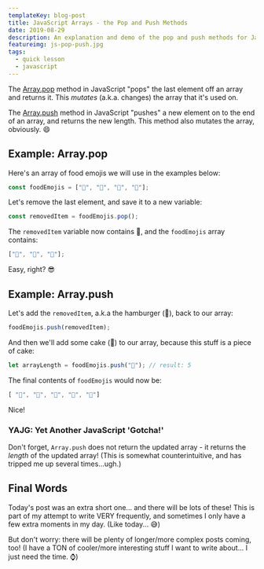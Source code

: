 ```yaml
---
templateKey: blog-post
title: JavaScript Arrays - the Pop and Push Methods
date: 2019-08-29
description: An explanation and demo of the pop and push methods for JavaScript arrays.
featureimg: js-pop-push.jpg
tags:
  - quick lesson
  - javascript
---
```


The [Array.pop](https://developer.mozilla.org/en-US/docs/Web/JavaScript/Reference/Global_Objects/Array/pop) method in JavaScript "pops" the last element off an array and returns it. This _mutates_ (a.k.a. changes) the array that it's used on.

The [Array.push](https://developer.mozilla.org/en-US/docs/Web/JavaScript/Reference/Global_Objects/Array/pop) method in JavaScript "pushes" a new element on to the end of an array, and returns the new length. This method also mutates the array, obviously. 😄

## Example: Array.pop

Here's an array of food emojis we will use in the examples below:

```js
const foodEmojis = ["🍕", "🥨", "🌮", "🍔"];
```

Let's remove the last element, and save it to a new variable:

```js
const removedItem = foodEmojis.pop();
```

The `removedItem` variable now contains 🍔, and the `foodEmojis` array contains:

```js
["🍕", "🥨", "🌮"];
```

Easy, right? 😎

## Example: Array.push

Let's add the `removedItem`, a.k.a the hamburger (🍔), back to our array:

```js
foodEmojis.push(removedItem);
```

And then we'll add some cake (🍰) to our array, because this stuff is a piece of cake:

```js
let arrayLength = foodEmojis.push("🍰"); // result: 5
```
The final contents of `foodEmojis` would now be:

```js
[ "🍕", "🥨", "🌮", "🍔", "🍰"]
```

Nice!

### YAJG: Yet Another JavaScript 'Gotcha!'

Don't forget, `Array.push` does not return the updated array - it returns the *_length_* of the updated array! (This is somewhat counterintuitive, and has tripped me up several times...ugh.)

## Final Words

Today's post was an extra short one... and there will be lots of these! This is part of my attempt to write VERY frequently, and sometimes I only have a few extra moments in my day. (Like today... 😅)

But don't worry: there will be plenty of longer/more complex posts coming, too! (I have a TON of cooler/more interesting stuff I want to write about... I just need the time. ⌚)
